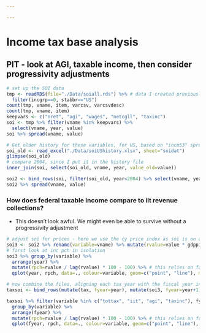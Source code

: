 ```yaml
---

---
```


<!--- Note that this will not knit correctly unless directory names, etc. from main program are available.


-->

# Income tax base analysis
## PIT - look at AGI, taxable income, then consider progressivity adjustments

```r
# set up the SOI data
tmp <- readRDS(file="./Data/soiall.rds") %>% # data I created previously
  filter(incgrp==0, stabbr=="US")
count(tmp, vname, item, varcsv, varcsvdesc)
count(tmp, vname, item)
keepvars <- c("nret", "agi", "wages", "netcgll", "taxinc")
soi <- tmp %>% filter(vname %in% keepvars) %>%
  select(vname, year, value)
soi %>% spread(vname, value)

# Get older history for these variables, for US, based on "incm53" spreadsheets from SOI
soi_old <- read_excel("./Data/soiUShistory.xlsx", sheet="soidat")
glimpse(soi_old)
# compare 2004, since I put it in the history file
inner_join(soi, select(soi_old, vname, year, value_old=value))

soi2 <- bind_rows(soi, filter(soi_old, year<2004) %>% select(vname, year, value))
soi2 %>% spread(vname, value)

```


### How does federal taxable income compare to iit revenue collections?
* This doesn't look awful. We might even be able to survive without a progressivity adjustment    

```r
# adjust soi for prices - here we use the cy price index as soi is on a cy (tax year)
soi3 <- soi2 %>% rename(variable=vname) %>% mutate(rvalue=value * gdppi$value[match(2014, gdppi$year)] / gdppi$value[match(year, gdppi$year)])
# first look at inc pch in isolation
soi3 %>% group_by(variable) %>%
  arrange(year) %>%
  mutate(rpch=rvalue / lag(rvalue) * 100 - 100) %>% # this relies on faith that there are no missing years
  qplot(year, rpch, data=., colour=variable, geom=c("point", "line"), main="% change in inflation-adjusted tax year soi values") + geom_hline(y=0)

# now combine the files, aligning each tax year with the fiscal year in which it ends (fiscal year = tax year + 1)
taxsoi <- bind_rows(mutate(tax, fyear=year), mutate(soi3, fyear=year+1))

taxsoi %>% filter(variable %in% c("tottax", "iit", "agi", "taxinc"), fyear>=1996) %>%
  group_by(variable) %>%
  arrange(fyear) %>%
  mutate(rpch=rvalue / lag(rvalue) * 100 - 100) %>% # this relies on faith that there are no missing years
  qplot(fyear, rpch, data=., colour=variable, geom=c("point", "line"), main="% change in inflation-adjusted tax items") + geom_hline(y=0)


```




